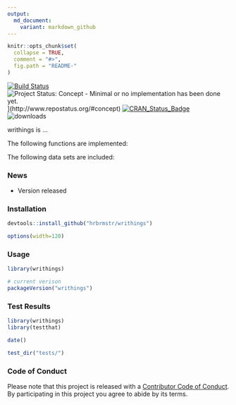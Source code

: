 ```yaml
---
output:
  md_document:
    variant: markdown_github
---
```


<!-- README.md is generated from README.Rmd. Please edit that file -->

```r
knitr::opts_chunk$set(
  collapse = TRUE,
  comment = "#>",
  fig.path = "README-"
)
```

[![Build Status](https://travis-ci.org/hrbrmstr/writhings.svg)](https://travis-ci.org/hrbrmstr/writhings) 
![Project Status: Concept - Minimal or no implementation has been done yet.](http://www.repostatus.org/badges/0.1.0/concept.svg)](http://www.repostatus.org/#concept)
[![CRAN_Status_Badge](http://www.r-pkg.org/badges/version/writhings)](http://cran.r-project.org/web/packages/writhings) 
![downloads](http://cranlogs.r-pkg.org/badges/grand-total/writhings)

writhings is ...

The following functions are implemented:

The following data sets are included:

### News

- Version  released

### Installation

```r
devtools::install_github("hrbrmstr/writhings")
```

```r
options(width=120)
```

### Usage

```r
library(writhings)

# current verison
packageVersion("writhings")

```

### Test Results

```r
library(writhings)
library(testthat)

date()

test_dir("tests/")
```

### Code of Conduct

Please note that this project is released with a [Contributor Code of Conduct](CONDUCT.md). 
By participating in this project you agree to abide by its terms.
